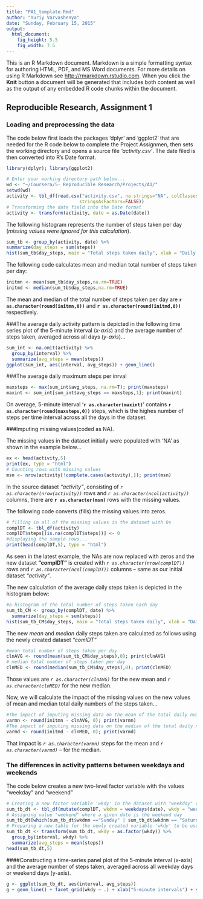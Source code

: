 ```yaml
---
title: "PA1_template.Rmd"
author: "Yuriy Varvashenya"
date: "Sunday, February 15, 2015"
output:
  html_document:
    fig_height: 5.5
    fig_width: 7.5
---
```


This is an R Markdown document. Markdown is a simple formatting syntax for authoring HTML, PDF, and MS Word documents. For more details on using R Markdown see <http://rmarkdown.rstudio.com>. When you click the **Knit** button a document will be generated that includes both content as well as the output of any embedded R code chunks within the document.

## Reproducible Research, Assignment 1

### Loading and preprocessing the data

The code below first loads the packages 'dplyr' and 'ggplot2' that are needed for the R code below to complete the Project Assignmen, then sets the working directory and opens a source file *'activity.csv'*. The date filed is then converted into R's Date format.

```r
library(dplyr); library(ggplot2)
```
```r
# Enter your working directory path below...
wd <- "~/Coursera/5- Reproducible Research/Projects/A1/"
setwd(wd)
activity <- tbl_df(read.csv("activity.csv", na.strings="NA", colClasses = NA, quote = "\"", 
                           stringsAsFactors=FALSE))
# Transforming the date field into the Date format
activity <- transform(activity, date = as.Date(date))
```

The following histogram represents the number of steps taken per day (*missing values were ignored for this calculation*).

```r
sum_tb <- group_by(activity, date) %>%
summarize(day_steps = sum(steps))
hist(sum_tb$day_steps, main = "Total steps taken daily", xlab = "Daily Steps", col = "green")
```

The following code calculates mean and median total number of steps taken per day:
```r
initmn <- mean(sum_tb$day_steps,na.rm=TRUE)
initmd <- median(sum_tb$day_steps,na.rm=TRUE)
```

The mean and median of the total number of steps taken per day are __`r as.character(round(initmn,0))`__ and __`r as.character(round(initmd,0))`__ respectively.


###The average daily activity pattern
is depicted in the following time series plot of the 5-minute interval (*x-axis*) and the average number of steps taken, averaged across all days (*y-axis*)...
```r
sum_int <- na.omit(activity) %>%
  group_by(interval) %>%
  summarize(avg_steps = mean(steps))
ggplot(sum_int, aes(interval, avg_steps)) + geom_line()
```


###The average daily maximum steps per inrval
```r
maxsteps <- max(sum_int$avg_steps, na.rm=T); print(maxsteps)
maxint <- sum_int[sum_int$avg_steps == maxsteps,1]; print(maxint)
```

On average, 5-minute interval '__`r as.character(maxint)`__' contains __`r as.character(round(maxsteps,0))`__ steps, which is the highes number of steps per time interval across all the days in the dataset.


###Imputing missing values(coded as NA).

The missing values in the dataset initially were populated with 'NA' as shown in the example below...

```r
ex <- head(activity,5)
print(ex, type = "html")
# Counting rows with missing values
msn <- nrow(activity[!complete.cases(activity),]); print(msn)
```

In the source dataset *"activity"*, consisting of *`r as.character(nrow(activity))`* rows and *`r as.character(ncol(activity))`* columns,  there are **`r as.character(msn)`** rows with the missing values. 

The following code converts (fills) the missing values into zeros.

```r
# filling in all of the missing values in the dataset with 0s
complDT <- tbl_df(activity)
complDT$steps[(is.na(complDT$steps))] <- 0
#displaying the sample rows...
print(head(complDT,5), type = "html")
```

As seen in the latest example, the NAs are now replaced with zeros and the new dataset **"complDT"** is created with *`r as.character(nrow(complDT))`* rows and *`r as.character(ncol(complDT))`* columns -- same as our initial dataset *"activity"*.

The new calculation of the average daily steps taken is depicted in the histogram below:

```r
#a histogram of the total number of steps taken each day
sum_tb_CM <- group_by(complDT, date) %>%
  summarize(day_steps = sum(steps)) 
hist(sum_tb_CM$day_steps, main = "Total steps taken daily", xlab = "Daily Steps", col = "green")
```

The new *mean* and *median* daily steps taken are calculated as follows using the newly created dataset *"comlDT"*

```r
#mean total number of steps taken per day
clnAVG <- round(mean(sum_tb_CM$day_steps),0); print(clnAVG)
# median total number of steps taken per day
clnMED <- round(median(sum_tb_CM$day_steps),0); print(clnMED)
```

Those values are *`r as.character(clnAVG)`* for the new mean and *`r as.character(clnMED)`*  for the new median.

Now, we will calculate the impact of the missing values on the new values of mean and median total daily numbers of the steps taken...

```r
#The impact of imputing missing data on the mean of the total daily number of steps
varmn <- round(initmn - clnAVG, 0); print(varmn)
#The impact of imputing missing data on the median of the total daily number of steps
varmd <- round(initmd - clnMED, 0); print(varmd)
```

That impact is *`r as.character(varmn)`* steps for the mean and *`r as.character(varmd)`* -- for the median.


### The differences in activity patterns between weekdays and weekends

The code below creates a new two-level factor variable  with the values "weekday" and "weekend" 

```r
# Creating a new factor variable 'wkdy' in the dataset with "weekday" values
sum_tb_dt <- tbl_df(mutate(complDT, wkdnm = weekdays(date), wkdy = "weekday"))
# Assigning value "weekend" where a given date is the weekend day
sum_tb_dt[which(sum_tb_dt$wkdnm =="Sunday" | sum_tb_dt$wkdnm == "Saturday"), c("wkdy")] <- "weekend"
# Preparing a new table for the newly created variable 'wkdy' to be used as a factor in the plot
sum_tb_dt <- transform(sum_tb_dt, wkdy = as.factor(wkdy)) %>%
  group_by(interval, wkdy) %>%
  summarize(avg_steps = mean(steps))
head(sum_tb_dt,5)
```

####Constructing a time-series panel plot 
of the 5-minute interval (x-axis) and the average number of steps taken, averaged across all weekday days or weekend days (y-axis).

```r
g <- ggplot(sum_tb_dt, aes(interval, avg_steps)) 
g + geom_line() + facet_grid(wkdy ~ .) + xlab("5-minute intervals") + ylab("AVG steps taken")
```


